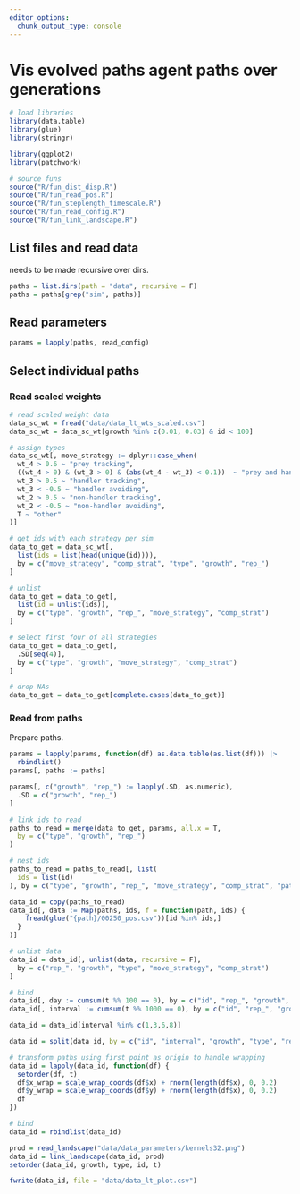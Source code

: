 ```yaml
---
editor_options: 
  chunk_output_type: console
---
```


# Vis evolved paths agent paths over generations

```r
# load libraries
library(data.table)
library(glue)
library(stringr)

library(ggplot2)
library(patchwork)

# source funs
source("R/fun_dist_disp.R")
source("R/fun_read_pos.R")
source("R/fun_steplength_timescale.R")
source("R/fun_read_config.R")
source("R/fun_link_landscape.R")
```

## List files and read data

needs to be made recursive over dirs.

```r
paths = list.dirs(path = "data", recursive = F)
paths = paths[grep("sim", paths)]
```

## Read parameters

```r
params = lapply(paths, read_config)
```

## Select individual paths

### Read scaled weights

```r
# read scaled weight data
data_sc_wt = fread("data/data_lt_wts_scaled.csv")
data_sc_wt = data_sc_wt[growth %in% c(0.01, 0.03) & id < 100]

# assign types
data_sc_wt[, move_strategy := dplyr::case_when(
  wt_4 > 0.6 ~ "prey tracking",
  ((wt_4 > 0) & (wt_3 > 0) & (abs(wt_4 - wt_3) < 0.1))  ~ "prey and handler tracking",
  wt_3 > 0.5 ~ "handler tracking",
  wt_3 < -0.5 ~ "handler avoiding",
  wt_2 > 0.5 ~ "non-handler tracking",
  wt_2 < -0.5 ~ "non-handler avoiding",
  T ~ "other"
)]

# get ids with each strategy per sim
data_to_get = data_sc_wt[, 
  list(ids = list(head(unique(id)))), 
  by = c("move_strategy", "comp_strat", "type", "growth", "rep_")
]

# unlist
data_to_get = data_to_get[, 
  list(id = unlist(ids)), 
  by = c("type", "growth", "rep_", "move_strategy", "comp_strat")
]

# select first four of all strategies
data_to_get = data_to_get[, 
  .SD[seq(4)], 
  by = c("type", "growth", "move_strategy", "comp_strat")
]

# drop NAs
data_to_get = data_to_get[complete.cases(data_to_get)]
```

### Read from paths

Prepare paths.

```r
params = lapply(params, function(df) as.data.table(as.list(df))) |> 
  rbindlist()
params[, paths := paths]

params[, c("growth", "rep_") := lapply(.SD, as.numeric),
  .SD = c("growth", "rep_")
]

# link ids to read
paths_to_read = merge(data_to_get, params, all.x = T,
  by = c("type", "growth", "rep_")
)

# nest ids
paths_to_read = paths_to_read[, list(
  ids = list(id)
), by = c("type", "growth", "rep_", "move_strategy", "comp_strat", "paths")]
```

```r
data_id = copy(paths_to_read)
data_id[, data := Map(paths, ids, f = function(path, ids) {
    fread(glue("{path}/00250_pos.csv"))[id %in% ids,]
  }
)]

# unlist data
data_id = data_id[, unlist(data, recursive = F), 
  by = c("rep_", "growth", "type", "move_strategy", "comp_strat")
]

# bind
data_id[, day := cumsum(t %% 100 == 0), by = c("id", "rep_", "growth", "type")]
data_id[, interval := cumsum(t %% 1000 == 0), by = c("id", "rep_", "growth", "type")]

data_id = data_id[interval %in% c(1,3,6,8)]

data_id = split(data_id, by = c("id", "interval", "growth", "type", "rep_"))

# transform paths using first point as origin to handle wrapping
data_id = lapply(data_id, function(df) {
  setorder(df, t)
  df$x_wrap = scale_wrap_coords(df$x) + rnorm(length(df$x), 0, 0.2)
  df$y_wrap = scale_wrap_coords(df$y) + rnorm(length(df$x), 0, 0.2)
  df
})

# bind
data_id = rbindlist(data_id)
```

```r
prod = read_landscape("data/data_parameters/kernels32.png")
data_id = link_landscape(data_id, prod)
setorder(data_id, growth, type, id, t)
```

```r
fwrite(data_id, file = "data/data_lt_plot.csv")
```
